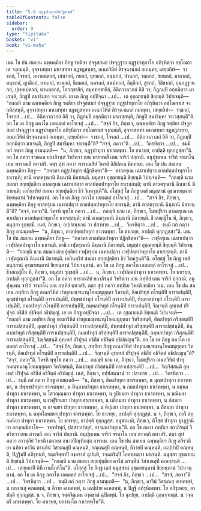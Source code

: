 ```yaml
---
title: "5.6 กฏฺฐปาทุกาทิปฏิกฺเขป"
tableOfContents: false
sidebar:
  order: 9
type: "tipitaka"
basket: "vi"
book: "vi-maha"
---
```



<DynamicBreadcrumb />

<Division number="250" book="vi-maha">

<Paragraph number="1157" book="vi-maha">
เตน โข ปน สมเยน ฉพฺพคฺคิยา ภิกฺขู รตฺติยา ปจฺจูสสมยํ ปจฺจุฏฺฐาย กฏฺฐปาทุกาโย อภิรุหิตฺวา อชฺโฌกาเส จงฺกมนฺติ, อุจฺจาสทฺทา มหาสทฺทา ขฏขฏสทฺทา, อเนกวิหิตํ ติรจฺฉานกถํ กเถนฺตา, เสยฺยถิทํ—  ราชกถํ, โจรกถํ, มหามตฺตกถํ, เสนากถํ, ภยกถํ, ยุทฺธกถํ, อนฺนกถํ, ปานกถํ, วตฺถกถํ, สยนกถํ, มาลากถํ, คนฺธกถํ, ญาติกถํ, ยานกถํ, คามกถํ, นิคมกถํ, นครกถํ, ชนปทกถํ, อิตฺถิกถํ, สูรกถํ, วิสิขากถํ, กุมฺภฏฺฐานกถํ, ปุพฺพเปตกถํ, นานตฺตกถํ, โลกกฺขายิกํ, สมุทฺทกฺขายิกํ, อิติภวาภวกถํ อิติ วา; กีฏกมฺปิ อกฺกมิตฺวา มาเรนฺติ, ภิกฺขูปิ สมาธิมฺหา จาเวนฺติ. เย เต ภิกฺขู อปฺปิจฺฉา …เป…  เต อุชฺฌายนฺติ ขิยฺยนฺติ วิปาเจนฺติ—  “กถญฺหิ นาม ฉพฺพคฺคิยา ภิกฺขู รตฺติยา ปจฺจูสสมยํ ปจฺจุฏฺฐาย กฏฺฐปาทุกาโย อภิรุหิตฺวา อชฺโฌกาเส จงฺกมิสฺสนฺติ, อุจฺจาสทฺทา มหาสทฺทา ขฏขฏสทฺทา อเนกวิหิตํ ติรจฺฉานกถํ กเถนฺตา, เสยฺยถิทํ—  ราชกถํ, โจรกถํ …เป…  อิติภวาภวกถํ อิติ วา, กีฏกมฺปิ อกฺกมิตฺวา มาเรสฺสนฺติ, ภิกฺขูปิ สมาธิมฺหา จาเวสฺสนฺตี”ติ. อถ โข เต ภิกฺขู ภควโต เอตมตฺถํ อาโรเจสุํ …เป…  “สจฺจํ กิร, ภิกฺขเว, ฉพฺพคฺคิยา ภิกฺขู รตฺติยา ปจฺจูสสมยํ ปจฺจุฏฺฐาย กฏฺฐปาทุกาโย อภิรุหิตฺวา อชฺโฌกาเส จงฺกมนฺติ, อุจฺจาสทฺทา มหาสทฺทา ขฏขฏสทฺทา, อเนกวิหิตํ ติรจฺฉานกถํ กเถนฺตา, เสยฺยถิทํ—  ราชกถํ, โจรกถํ …เป…  อิติภวาภวกถํ อิติ วา, กีฏกมฺปิ อกฺกมิตฺวา มาเรนฺติ, ภิกฺขูปิ สมาธิมฺหา จาเวนฺตี”ติ? “สจฺจํ, ภควา”ติ …เป…  วิครหิตฺวา …เป…  ธมฺมึ กถํ กตฺวา ภิกฺขู อามนฺเตสิ—  “น, ภิกฺขเว, กฏฺฐปาทุกา ธาเรตพฺพา. โย ธาเรยฺย, อาปตฺติ ทุกฺกฏสฺสา”ติ.
</Paragraph>

<Paragraph number="1158" book="vi-maha">
อถ โข ภควา ราชคเห ยถาภิรนฺตํ วิหริตฺวา เยน พาราณสี เตน จาริกํ ปกฺกามิ. อนุปุพฺเพน จาริกํ จรมาโน เยน พาราณสี ตทวสริ. ตตฺร สุทํ ภควา พาราณสิยํ วิหรติ อิสิปตเน มิคทาเย. เตน โข ปน สมเยน ฉพฺพคฺคิยา ภิกฺขู—  “ภควตา กฏฺฐปาทุกา ปฏิกฺขิตฺตา”ติ—  ตาลตรุเณ เฉทาเปตฺวา ตาลปตฺตปาทุกาโย ธาเรนฺติ; ตานิ ตาลตรุณานิ ฉินฺนานิ มิลายนฺติ. มนุสฺสา อุชฺฌายนฺติ ขิยฺยนฺติ วิปาเจนฺติ—  “กถญฺหิ นาม สมณา สกฺยปุตฺติยา ตาลตรุเณ เฉทาเปตฺวา ตาลปตฺตปาทุกาโย ธาเรสฺสนฺติ; ตานิ ตาลตรุณานิ ฉินฺนานิ มิลายนฺติ; เอกินฺทฺริยํ สมณา สกฺยปุตฺติยา ชีวํ วิเหเฐนฺตี”ติ.
</Paragraph>

<Paragraph number="1159" book="vi-maha">
อโสฺสสุํ โข ภิกฺขู เตสํ มนุสฺสานํ อุชฺฌายนฺตานํ ขิยฺยนฺตานํ วิปาเจนฺตานํ. อถ โข เต ภิกฺขู ภควโต เอตมตฺถํ อาโรเจสุํ …เป…  “สจฺจํ กิร, ภิกฺขเว, ฉพฺพคฺคิยา ภิกฺขู ตาลตรุเณ เฉทาเปตฺวา ตาลปตฺตปาทุกาโย ธาเรนฺติ; ตานิ ตาลตรุณานิ ฉินฺนานิ มิลายนฺตี”ติ? “สจฺจํ, ภควา”ติ. วิครหิ พุทฺโธ ภควา …เป…  กถญฺหิ นาม เต, ภิกฺขเว, โมฆปุริสา ตาลตรุเณ เฉทาเปตฺวา ตาลปตฺตปาทุกาโย ธาเรสฺสนฺติ; ตานิ ตาลตรุณานิ ฉินฺนานิ มิลายนฺติ. ชีวสญฺญิโน หิ, ภิกฺขเว, มนุสฺสา รุกฺขสฺมึ. เนตํ, ภิกฺขเว, อปฺปสนฺนานํ วา ปสาทาย …เป…  วิครหิตฺวา …เป…  ธมฺมึ กถํ กตฺวา ภิกฺขู อามนฺเตสิ—  “น, ภิกฺขเว, ตาลปตฺตปาทุกา ธาเรตพฺพา. โย ธาเรยฺย, อาปตฺติ ทุกฺกฏสฺสา”ติ.
</Paragraph>

<Paragraph number="1160" book="vi-maha">
เตน โข ปน สมเยน ฉพฺพคฺคิยา ภิกฺขู—  “ภควตา ตาลปตฺตปาทุกา ปฏิกฺขิตฺตา”ติ—  เวฬุตรุเณ เฉทาเปตฺวา เวฬุปตฺตปาทุกาโย ธาเรนฺติ. ตานิ เวฬุตรุณานิ ฉินฺนานิ มิลายนฺติ. มนุสฺสา อุชฺฌายนฺติ ขิยฺยนฺติ วิปาเจนฺติ—  “กถญฺหิ นาม สมณา สกฺยปุตฺติยา เวฬุตรุเณ เฉทาเปตฺวา เวฬุปตฺตปาทุกาโย ธาเรสฺสนฺติ. ตานิ เวฬุตรุณานิ ฉินฺนานิ มิลายนฺติ. เอกินฺทฺริยํ สมณา สกฺยปุตฺติยา ชีวํ วิเหเฐนฺตี”ติ. อโสฺสสุํ โข ภิกฺขู เตสํ มนุสฺสานํ อุชฺฌายนฺตานํ ขิยฺยนฺตานํ วิปาเจนฺตานํ. อถ โข เต ภิกฺขู ภควโต เอตมตฺถํ อาโรเจสุํ …เป…  ชีวสญฺญิโน หิ, ภิกฺขเว, มนุสฺสา รุกฺขสฺมึ …เป…  น, ภิกฺขเว, เวฬุปตฺตปาทุกา ธาเรตพฺพา. โย ธาเรยฺย, อาปตฺติ ทุกฺกฏสฺสา”ติ.
</Paragraph>

</Division>
<Division number="251" book="vi-maha">

<Paragraph number="1161" book="vi-maha">
อถ โข ภควา พาราณสิยํ ยถาภิรนฺตํ วิหริตฺวา เยน ภทฺทิยํ เตน จาริกํ ปกฺกามิ. อนุปุพฺเพน จาริกํ จรมาโน เยน ภทฺทิยํ ตทวสริ. ตตฺร สุทํ ภควา ภทฺทิเย วิหรติ ชาติยา วเน. เตน โข ปน สมเยน ภทฺทิยา ภิกฺขู อเนกวิหิตํ ปาทุกมณฺฑนานุโยคมนุยุตฺตา วิหรนฺติ, ติณปาทุกํ กโรนฺติปิ การาเปนฺติปิ, มุญฺชปาทุกํ กโรนฺติปิ การาเปนฺติปิ, ปพฺพชปาทุกํ กโรนฺติปิ การาเปนฺติปิ, หินฺตาลปาทุกํ กโรนฺติปิ การาเปนฺติปิ, กมลปาทุกํ กโรนฺติปิ การาเปนฺติปิ, กมฺพลปาทุกํ กโรนฺติปิ การาเปนฺติปิ, ริญฺจนฺติ อุทฺเทสํ ปริปุจฺฉํ อธิสีลํ อธิจิตฺตํ อธิปญฺญํ. เย เต ภิกฺขู อปฺปิจฺฉา …เป…  เต อุชฺฌายนฺติ ขิยฺยนฺติ วิปาเจนฺติ—  “กถญฺหิ นาม ภทฺทิยา ภิกฺขู อเนกวิหิตํ ปาทุกมณฺฑนานุโยคมนุยุตฺตา วิหริสฺสนฺติ, ติณปาทุกํ กริสฺสนฺติปิ การาเปสฺสนฺติปิ, มุญฺชปาทุกํ กริสฺสนฺติปิ การาเปสฺสนฺติปิ, ปพฺพชปาทุกํ กริสฺสนฺติปิ การาเปสฺสนฺติปิ, หินฺตาลปาทุกํ กริสฺสนฺติปิ การาเปสฺสนฺติปิ, กมลปาทุกํ กริสฺสนฺติปิ การาเปสฺสนฺติปิ, กมฺพลปาทุกํ กริสฺสนฺติปิ การาเปสฺสนฺติปิ, ริญฺจิสฺสนฺติ อุทฺเทสํ ปริปุจฺฉํ อธิสีลํ อธิจิตฺตํ อธิปญฺญนฺ”ติ.
</Paragraph>

<Paragraph number="1162" book="vi-maha">
อถ โข เต ภิกฺขู ภควโต เอตมตฺถํ อาโรเจสุํ …เป…  “สจฺจํ กิร, ภิกฺขเว, ภทฺทิยา ภิกฺขู อเนกวิหิตํ ปาทุกมณฺฑนานุโยคมนุยุตฺตา วิหรนฺติ, ติณปาทุกํ กโรนฺติปิ การาเปนฺติปิ …เป…  ริญฺจนฺติ อุทฺเทสํ ปริปุจฺฉํ อธิสีลํ อธิจิตฺตํ อธิปญฺญนฺ”ติ? “สจฺจํ, ภควา”ติ. วิครหิ พุทฺโธ ภควา …เป…  กถญฺหิ นาม เต, ภิกฺขเว, โมฆปุริสา อเนกวิหิตํ ปาทุกมณฺฑนานุโยคมนุยุตฺตา วิหริสฺสนฺติ, ติณปาทุกํ กริสฺสนฺติปิ การาเปสฺสนฺติปิ …เป…  ริญฺจิสฺสนฺติ อุทฺเทสํ ปริปุจฺฉํ อธิสีลํ อธิจิตฺตํ อธิปญฺญํ. เนตํ, ภิกฺขเว, อปฺปสนฺนานํ วา ปสาทาย …เป…  วิครหิตฺวา …เป…  ธมฺมึ กถํ กตฺวา ภิกฺขู อามนฺเตสิ—  “น, ภิกฺขเว, ติณปาทุกา ธาเรตพฺพา, น มุญฺชปาทุกา ธาเรตพฺพา, น ปพฺพชปาทุกา ธาเรตพฺพา, น หินฺตาลปาทุกา ธาเรตพฺพา, น กมลปาทุกา ธาเรตพฺพา, น กมฺพลปาทุกา ธาเรตพฺพา, น โสวณฺณมยา ปาทุกา ธาเรตพฺพา, น รูปิยมยา ปาทุกา ธาเรตพฺพา, น มณิมยา ปาทุกา ธาเรตพฺพา, น เวฬุริยมยา ปาทุกา ธาเรตพฺพา, น ผลิกมยา ปาทุกา ธาเรตพฺพา, น กํสมยา ปาทุกา ธาเรตพฺพา, น กาจมยา ปาทุกา ธาเรตพฺพา, น ติปุมยา ปาทุกา ธาเรตพฺพา, น สีสมยา ปาทุกา ธาเรตพฺพา, น ตมฺพโลหมยา ปาทุกา ธาเรตพฺพา. โย ธาเรยฺย, อาปตฺติ ทุกฺกฏสฺส. น จ, ภิกฺขเว, กาจิ สงฺกมนิยา ปาทุกา ธาเรตพฺพา. โย ธาเรยฺย, อาปตฺติ ทุกฺกฏสฺส. อนุชานามิ, ภิกฺขเว, ติโสฺส ปาทุกา ธุวฏฺฐานิยา อสงฺกมนิยาโย—  วจฺจปาทุกํ, ปสฺสาวปาทุกํ, อาจมนปาทุกนฺ”ติ.
</Paragraph>

</Division>
<Division number="252" book="vi-maha">

<Paragraph number="1163" book="vi-maha">
อถ โข ภควา ภทฺทิเย ยถาภิรนฺตํ วิหริตฺวา เยน สาวตฺถิ เตน จาริกํ ปกฺกามิ. อนุปุพฺเพน จาริกํ จรมาโน เยน สาวตฺถิ ตทวสริ. ตตฺร สุทํ ภควา สาวตฺถิยํ วิหรติ เชตวเน อนาถปิณฺฑิกสฺส อาราเม. เตน โข ปน สมเยน ฉพฺพคฺคิยา ภิกฺขู อจิรวติยา นทิยา คาวีนํ ตรนฺตีนํ วิสาเณสุปิ คณฺหนฺติ, กณฺเณสุปิ คณฺหนฺติ, คีวายปิ คณฺหนฺติ, เฉปฺปาปิ คณฺหนฺติ, ปิฏฺฐิมฺปิ อภิรุหนฺติ, รตฺตจิตฺตาปิ องฺคชาตํ ฉุปนฺติ, วจฺฉตริมฺปิ โอคาเหตฺวา มาเรนฺติ. มนุสฺสา อุชฺฌายนฺติ ขิยฺยนฺติ วิปาเจนฺติ—  “กถญฺหิ นาม สมณา สกฺยปุตฺติยา คาวีนํ ตรนฺตีนํ วิสาเณสุปิ คเหสฺสนฺติ …เป…  เสยฺยถาปิ คิหี กามโภคิโน”ติ.
</Paragraph>

<Paragraph number="1164" book="vi-maha">
อโสฺสสุํ โข ภิกฺขู เตสํ มนุสฺสานํ อุชฺฌายนฺตานํ ขิยฺยนฺตานํ วิปาเจนฺตานํ. อถ โข เต ภิกฺขู ภควโต เอตมตฺถํ อาโรเจสุํ …เป…  “สจฺจํ กิร, ภิกฺขเว …เป…  “สจฺจํ, ภควา”ติ …เป…  วิครหิตฺวา …เป…  ธมฺมึ กถํ กตฺวา ภิกฺขู อามนฺเตสิ—  “น, ภิกฺขเว, คาวีนํ วิสาเณสุ คเหตพฺพํ, น กณฺเณสุ คเหตพฺพํ, น คีวาย คเหตพฺพํ, น เฉปฺปาย คเหตพฺพํ, น ปิฏฺฐิ อภิรุหิตพฺพา. โย อภิรุเหยฺย, อาปตฺติ ทุกฺกฏสฺส. น จ, ภิกฺขเว, รตฺตจิตฺเตน องฺคชาตํ ฉุปิตพฺพํ. โย ฉุเปยฺย, อาปตฺติ ถุลฺลจฺจยสฺส. น วจฺฉตรี มาเรตพฺพา. โย มาเรยฺย, ยถาธมฺโม กาเรตพฺโพ”ติ.
</Paragraph>
</Division>